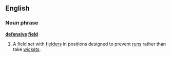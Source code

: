 ==English==
===Noun phrase===
'''[[defensive]] [[field]]'''
#{{cricket}} A field set with [[fielder]]s in positions designed to prevent [[run]]s rather than take [[wicket]]s.